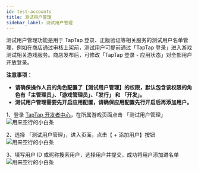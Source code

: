 ```yaml
---
id: test-accounts
title: 测试用户管理
sidebar_label: 测试用户管理
---
```



测试用户管理功能是用于 TapTap 登录、正版验证等相关服务的测试用户名单管理，例如在商店通过审核上架前，测试用户可提前通过「TapTap 登录」进入游戏测试相关游戏服务。商店发布后，可修改「TapTap 登录 - 应用状态」对全部用户开放登录。

**注意事项：**

* **请确保操作人员的角色配置了【测试用户管理】的权限，默认包含该权限的角色有「主管理员」、「游戏管理员」、「发行」 和 「开发」。**
* **测试用户管理需要先开启应用配置，请确保应用配置先行开启后再添加用户。**

1、登录 [TapTap 开发者中心](https://developer.taptap.com)，在所属游戏页面点击 「测试用户管理」
![用来空行的小白条](https://img.tapimg.com/market/images/0268bdc3f84234843e70b7866a69db91.png)

2、选择 「测试用户管理」，进入页面，点击【 + 添加用户】按钮  
![用来空行的小白条](https://img.tapimg.com/market/images/7873c9781ed01091116ad7e508e4b9a4.png)

3、填写用户 ID 或昵称搜索用户，选择用户并提交，成功将用户添加进名单
![用来空行的小白条](https://img.tapimg.com/market/images/a84c570895a6d77e5ec6ca9c3ee80989.png)

